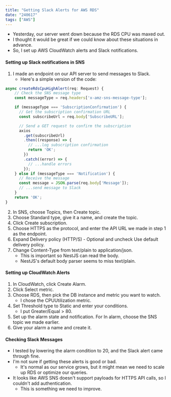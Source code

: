 ```yaml
---
title: "Getting Slack Alerts for AWS RDS"
date: "240617"
tags: ["AWS"]
---
```


- Yesterday, our server went down because the RDS CPU was maxed out.
- I thought it would be great if we could know about these situations in advance.
- So, I set up AWS CloudWatch alerts and Slack notifications.

#### Setting up Slack notifications in SNS

1. I made an endpoint on our API server to send messages to Slack.
   - Here's a simple version of the code:

```typescript
async createRdsCpuHighAlert(req: Request) {
    // Check the SNS message type
    const messageType = req.headers['x-amz-sns-message-type'];

    if (messageType === 'SubscriptionConfirmation') {
      // Get the subscription confirmation URL
      const subscribeUrl = req.body['SubscribeURL'];

      // Send a GET request to confirm the subscription
      axios
        .get(subscribeUrl)
        .then((response) => {
          // ...log subscription confirmation
          return 'OK';
        })
        .catch((error) => {
          // ...handle errors
        });
    } else if (messageType === 'Notification') {
      // Receive the message
      const message = JSON.parse(req.body['Message']);
      // ...send message to Slack
    }
    return 'OK';
}
```

2. In SNS, choose Topics, then Create topic.
3. Choose Standard type, give it a name, and create the topic.
4. Click Create subscription.
5. Choose HTTPS as the protocol, and enter the API URL we made in step 1 as the endpoint.
6. Expand Delivery policy (HTTP/S) - Optional and uncheck Use default delivery policy.
7. Change Content-Type from text/plain to application/json.
   - This is important so NestJS can read the body.
   - NestJS's default body parser seems to miss text/plain.

#### Setting up CloudWatch Alerts

1. In CloudWatch, click Create Alarm.
2. Click Select metric.
3. Choose RDS, then pick the DB instance and metric you want to watch.
   - I chose the CPUUtilization metric.
4. Set Threshold type to Static and enter your conditions.
   - I put Greater/Equal > 80.
5. Set up the alarm state and notification. For In alarm, choose the SNS topic we made earlier.
6. Give your alarm a name and create it.

#### Checking Slack Messages

- I tested by lowering the alarm condition to 20, and the Slack alert came through fine.
- I'm not sure if getting these alerts is good or bad.
  - It's normal as our service grows, but it might mean we need to scale up RDS or optimize our queries.
- It looks like AWS SNS doesn't support payloads for HTTPS API calls, so I couldn't add authentication.
  - This is something we need to improve.
